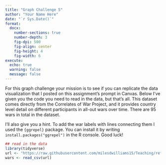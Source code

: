 ```yaml
---
title: "Graph Challenge 5"
author: "Your Name Here"
date: "`r Sys.Date()`"
format: 
  docx:
    number-sections: true
    number-depth: 3
    fig-dpi: 500
    fig-align: center
    fig-height: 4
    fig-width: 6
execute: 
  echo: true
  warning: false
  message: false
---
```


For this graph challenge your mission is to see if you can replicate the data visualization that I posted on this assignment's prompt in Canvas. Below I've given you the code you need to read in the data, but that's all. This dataset comes directly from the Correlates of War Project, and it provides country level detail on different participants in all-out wars over time. There are 95 wars in total in the dataset.

I'll also give you a hint. To add the war labels with lines connecting them I used the `{ggrepel}` package. You can install it by writing `install.packages("ggrepel")` in the R console. Good luck!

```r
## read in the data
library(tidyverse)
url <- "https://raw.githubusercontent.com/milesdwilliams15/Teaching/refs/heads/main/DPR%20101/Data/Inter-StateWarData_v4.0.csv"
wars <- read_csv(url)
```

